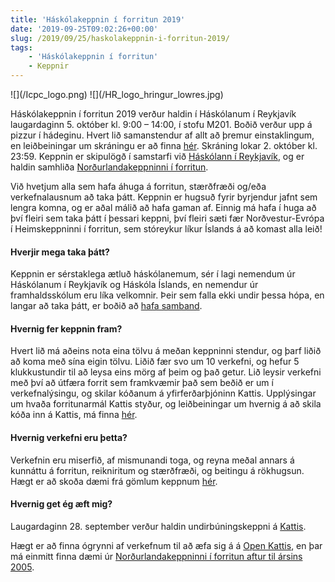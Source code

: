 ```yaml
---
title: 'Háskólakeppnin í forritun 2019'
date: '2019-09-25T09:02:26+00:00'
slug: /2019/09/25/haskolakeppnin-i-forritun-2019/
tags:
    - 'Háskólakeppnin í forritun'
    - Keppnir
---
```



<Illustrations>
    <Illustration>
        ![](/Icpc_logo.png)
    </Illustration>
    <Illustration>
        ![](/HR_logo_hringur_lowres.jpg)
    </Illustration>
</Illustrations>

Háskólakeppnin í forritun 2019 verður haldin í Háskólanum í Reykjavík
laugardaginn 5. október kl. 9:00 – 14:00, í stofu M201. Boðið verður upp á
pizzur í hádeginu. Hvert lið samanstendur af allt að þremur einstaklingum, en
leiðbeiningar um skráningu er að finna
[hér](https://nordic.icpc.io/ncpc2019/reg.html). Skráning lokar 2. október kl.
23:59. Keppnin er skipulögð í samstarfi við [Háskólann í
Reykjavík](https://www.ru.is/), og er haldin samhliða [Norðurlandakeppninni í
forritun](https://nordic.icpc.io/ncpc2019/).

Við hvetjum alla sem hafa áhuga á forritun, stærðfræði og/eða verkefnalausnum að
taka þátt. Keppnin er hugsuð fyrir byrjendur jafnt sem lengra komna, og er aðal
málið að hafa gaman af. Einnig má hafa í huga að því fleiri sem taka þátt í
þessari keppni, því fleiri sæti fær Norðvestur-Evrópa í Heimskeppninni í
forritun, sem stóreykur líkur Íslands á að komast alla leið!

#### Hverjir mega taka þátt?

Keppnin er sérstaklega ætluð háskólanemum, sér í lagi nemendum úr Háskólanum í
Reykjavík og Háskóla Íslands, en nemendur úr framhaldsskólum eru líka velkomnir.
Þeir sem falla ekki undir þessa hópa, en langar að taka þátt, er boðið að [hafa
samband](mailto:keppnisforritun@gmail.com).

#### Hvernig fer keppnin fram?

Hvert lið má aðeins nota eina tölvu á meðan keppninni stendur, og þarf liðið að
koma með sína eigin tölvu. Liðið fær svo um 10 verkefni, og hefur 5
klukkustundir til að leysa eins mörg af þeim og það getur. Lið leysir verkefni
með því að útfæra forrit sem framkvæmir það sem beðið er um í verkefnalýsingu,
og skilar kóðanum á yfirferðarþjóninn Kattis. Upplýsingar um hvaða forritunarmál
Kattis styður, og leiðbeiningar um hvernig á að skila kóða inn á Kattis, má
finna [hér](https://open.kattis.com/help).

#### Hvernig verkefni eru þetta?

Verkefnin eru miserfið, af mismunandi toga, og reyna meðal annars á kunnáttu á
forritun, reikniritum og stærðfræði, og beitingu á rökhugsun. Hægt er að skoða
dæmi frá gömlum keppnum
[hér](https://open.kattis.com/search?q=nordic+collegiate).

#### Hvernig get ég æft mig?

Laugardaginn 28. september verður haldin undirbúningskeppni á
[Kattis](https://open.kattis.com/contests/ncpc2019warmup).

Hægt er að finna ógrynni af verkefnum til að æfa sig á á [Open
Kattis](https://open.kattis.com/), en þar má einmitt finna dæmi úr
[Norðurlandakeppninni í forritun aftur til ársins
2005](https://open.kattis.com/search?q=nordic+collegiate).

